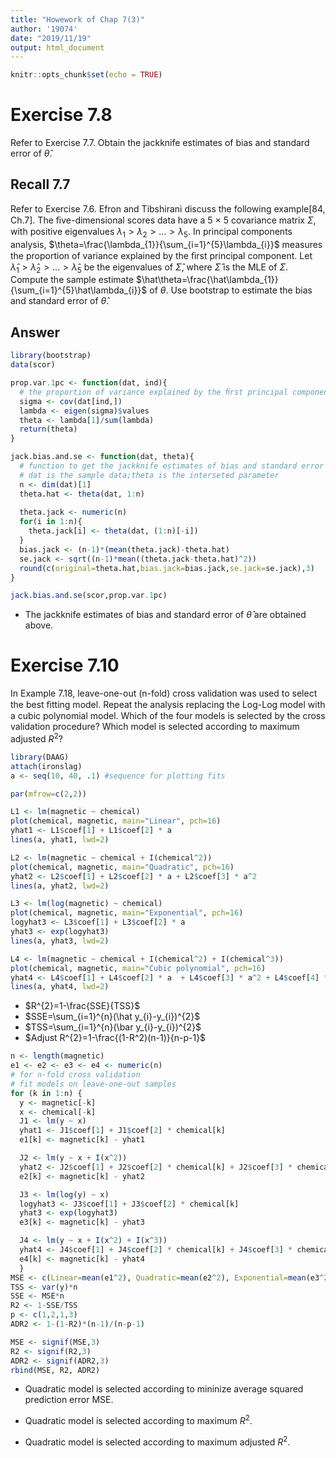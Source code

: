 ```yaml
---
title: "Howework of Chap 7(3)"
author: '19074'
date: "2019/11/19"
output: html_document
---
```


```r
knitr::opts_chunk$set(echo = TRUE)
```

# Exercise 7.8

Refer to Exercise 7.7. Obtain the jackknife estimates of bias and standard error of $\hat\theta.$

## Recall 7.7

Refer to Exercise 7.6. Efron and Tibshirani discuss the following example[84, Ch.7]. The ﬁve-dimensional scores data have a 5 × 5 covariance matrix $\Sigma$, with positive eigenvalues $\lambda_{1}>\lambda_{2}>...>\lambda_{5}$. In principal components analysis, $\theta=\frac{\lambda_{1}}{\sum_{i=1}^{5}\lambda_{i}}$ measures the proportion of variance explained by the ﬁrst principal component. Let $\hat\lambda_{1}>\hat\lambda_{2}>...>\hat\lambda_{5}$ be the eigenvalues of $\hat\Sigma$, where $\hat\Sigma$ is the MLE of $\Sigma$. Compute the sample estimate $\hat\theta=\frac{\hat\lambda_{1}}{\sum_{i=1}^{5}\hat\lambda_{i}}$ of $\theta$. Use bootstrap to estimate the bias and standard error of $\hat\theta$.

## Answer

```r
library(bootstrap)
data(scor)

prop.var.1pc <- function(dat, ind){
  # the proportion of variance explained by the ﬁrst principal component
  sigma <- cov(dat[ind,])
  lambda <- eigen(sigma)$values
  theta <- lambda[1]/sum(lambda)
  return(theta)
}

jack.bias.and.se <- function(dat, theta){
  # function to get the jackknife estimates of bias and standard error of theta
  # dat is the sample data;theta is the interseted parameter
  n <- dim(dat)[1]
  theta.hat <- theta(dat, 1:n)
   
  theta.jack <- numeric(n) 
  for(i in 1:n){ 
    theta.jack[i] <- theta(dat, (1:n)[-i])
  } 
  bias.jack <- (n-1)*(mean(theta.jack)-theta.hat) 
  se.jack <- sqrt((n-1)*mean((theta.jack-theta.hat)^2))
  round(c(original=theta.hat,bias.jack=bias.jack,se.jack=se.jack),3)
}

jack.bias.and.se(scor,prop.var.1pc)
```

* The jackknife estimates of bias and standard error of $\hat\theta$ are obtained above.

# Exercise 7.10

In Example 7.18, leave-one-out (n-fold) cross validation was used to select the best ﬁtting model. Repeat the analysis replacing the Log-Log model with a cubic polynomial model. Which of the four models is selected by the cross validation procedure? Which model is selected according to maximum adjusted $R^{2}$? 

```r
library(DAAG)
attach(ironslag) 
a <- seq(10, 40, .1) #sequence for plotting fits

par(mfrow=c(2,2))

L1 <- lm(magnetic ~ chemical) 
plot(chemical, magnetic, main="Linear", pch=16) 
yhat1 <- L1$coef[1] + L1$coef[2] * a 
lines(a, yhat1, lwd=2)

L2 <- lm(magnetic ~ chemical + I(chemical^2)) 
plot(chemical, magnetic, main="Quadratic", pch=16) 
yhat2 <- L2$coef[1] + L2$coef[2] * a + L2$coef[3] * a^2 
lines(a, yhat2, lwd=2)

L3 <- lm(log(magnetic) ~ chemical) 
plot(chemical, magnetic, main="Exponential", pch=16) 
logyhat3 <- L3$coef[1] + L3$coef[2] * a 
yhat3 <- exp(logyhat3) 
lines(a, yhat3, lwd=2)

L4 <- lm(magnetic ~ chemical + I(chemical^2) + I(chemical^3)) 
plot(chemical, magnetic, main="Cubic polynomial", pch=16) 
yhat4 <- L4$coef[1] + L4$coef[2] * a  + L4$coef[3] * a^2 + L4$coef[4] * a^3 
lines(a, yhat4, lwd=2)
```

+ $R^{2}=1-\frac{SSE}{TSS}$
+ $SSE=\sum_{i=1}^{n}(\hat y_{i}-y_{i})^{2}$
+ $TSS=\sum_{i=1}^{n}(\bar y_{i}-y_{i})^{2}$
+ $Adjust R^{2}=1-\frac{(1-R^2)(n-1)}{n-p-1}$

```r
n <- length(magnetic) 
e1 <- e2 <- e3 <- e4 <- numeric(n)
# for n-fold cross validation 
# fit models on leave-one-out samples 
for (k in 1:n) { 
  y <- magnetic[-k] 
  x <- chemical[-k]
  J1 <- lm(y ~ x) 
  yhat1 <- J1$coef[1] + J1$coef[2] * chemical[k] 
  e1[k] <- magnetic[k] - yhat1

  J2 <- lm(y ~ x + I(x^2)) 
  yhat2 <- J2$coef[1] + J2$coef[2] * chemical[k] + J2$coef[3] * chemical[k]^2 
  e2[k] <- magnetic[k] - yhat2

  J3 <- lm(log(y) ~ x) 
  logyhat3 <- J3$coef[1] + J3$coef[2] * chemical[k] 
  yhat3 <- exp(logyhat3) 
  e3[k] <- magnetic[k] - yhat3

  J4 <- lm(y ~ x + I(x^2) + I(x^3)) 
  yhat4 <- J4$coef[1] + J4$coef[2] * chemical[k] + J4$coef[3] * chemical[k]^2 + J4$coef[4] * chemical[k]^3
  e4[k] <- magnetic[k] - yhat4
  } 
MSE <- c(Linear=mean(e1^2), Quadratic=mean(e2^2), Exponential=mean(e3^2), Cubic_ploy=mean(e4^2)) 
TSS <- var(y)*n
SSE <- MSE*n
R2 <- 1-SSE/TSS
p <- c(1,2,1,3)
ADR2 <- 1-(1-R2)*(n-1)/(n-p-1)

MSE <- signif(MSE,3)
R2 <- signif(R2,3)
ADR2 <- signif(ADR2,3)
rbind(MSE, R2, ADR2)
```

+ Quadratic model is selected according to mininize average squared prediction error MSE.

+ Quadratic model is selected according to maximum $R^2$.

+ Quadratic model is selected according to maximum adjusted $R^2$.







